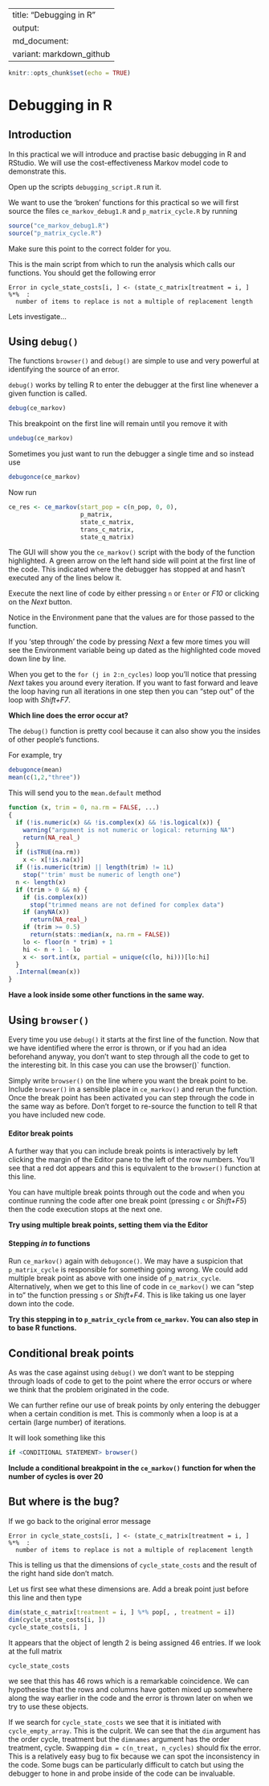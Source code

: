 
---
title: "Debugging in R"
output:
  md_document:
    variant: markdown_github
---

```r
knitr::opts_chunk$set(echo = TRUE)
```

# Debugging in R

## Introduction

In this practical we will introduce and practise basic debugging in R and RStudio.
We will use the cost-effectiveness Markov model code to demonstrate this.


Open up the scripts `debugging_script.R` run it.

We want to use the 'broken' functions for this practical so we will first source the files `ce_markov_debug1.R` and `p_matrix_cycle.R` by running

```r
source("ce_markov_debug1.R")
source("p_matrix_cycle.R")
```

Make sure this point to the correct folder for you.

This is the main script from which to run the analysis which calls our functions.
You should get the following error

```
Error in cycle_state_costs[i, ] <- (state_c_matrix[treatment = i, ] %*%  : 
  number of items to replace is not a multiple of replacement length
```

Lets investigate...

## Using `debug()`

The functions `browser()` and `debug()` are simple to use and very powerful at identifying the source of an error.

`debug()` works by telling R to enter the debugger at the first line whenever a given function is called.

```r
debug(ce_markov)
```

This breakpoint on the first line will remain until you remove it with
 
```r
undebug(ce_markov)
```

Sometimes you just want to run the debugger a single time and so instead use

```r
debugonce(ce_markov)
```

Now run

```r
ce_res <- ce_markov(start_pop = c(n_pop, 0, 0),
                    p_matrix,
                    state_c_matrix,
                    trans_c_matrix,
                    state_q_matrix)
```

The GUI will show you the `ce_markov()` script with the body of the function highlighted.
A green arrow on the left hand side will point at the first line of the code. This indicated where the debugger has stopped at and hasn't executed any of the lines below it.

Execute the next line of code by either pressing `n` or `Enter` or _F10_ or clicking on the _Next_ button.

Notice in the Environment pane that the values are for those passed to the function.

If you 'step through' the code by pressing _Next_ a few more times you will see the Environment variable being up dated as the highlighted code moved down line by line.

When you get to the `for (j in 2:n_cycles)` loop you'll notice that pressing _Next_ takes you around every iteration. If you want to fast forward and leave the loop having run all iterations in one step then you can "step out" of the loop with _Shift+F7_.

__Which line does the error occur at?__

The `debug()` function is pretty cool because it can also show you the insides of other people's functions.

For example, try

```r
debugonce(mean)
mean(c(1,2,"three"))
```

This will send you to the `mean.default` method

```r
function (x, trim = 0, na.rm = FALSE, ...) 
{
  if (!is.numeric(x) && !is.complex(x) && !is.logical(x)) {
    warning("argument is not numeric or logical: returning NA")
    return(NA_real_)
  }
  if (isTRUE(na.rm)) 
    x <- x[!is.na(x)]
  if (!is.numeric(trim) || length(trim) != 1L) 
    stop("'trim' must be numeric of length one")
  n <- length(x)
  if (trim > 0 && n) {
    if (is.complex(x)) 
      stop("trimmed means are not defined for complex data")
    if (anyNA(x)) 
      return(NA_real_)
    if (trim >= 0.5) 
      return(stats::median(x, na.rm = FALSE))
    lo <- floor(n * trim) + 1
    hi <- n + 1 - lo
    x <- sort.int(x, partial = unique(c(lo, hi)))[lo:hi]
  }
  .Internal(mean(x))
}
```

__Have a look inside some other functions in the same way.__


## Using `browser()`

Every time you use `debug()` it starts at the first line of the function.
Now that we have identified where the error is thrown, or if you had an idea beforehand anyway, you don't want to step through all the code to get to the interesting bit.
In this case you can use the browser()` function.

Simply write `browser()` on the line where you want the break point to be.
Include `browser()` in a sensible place in `ce_markov()` and rerun the function.
Once the break point has been activated you can step through the code in the same way as before.
Don't forget to re-source the function to tell R that you have included new code.

#### Editor break points

A further way that you can include break points is interactively by left clicking the margin of the Editor pane to the left of the row numbers. You'll see that a red dot appears and this is equivalent to the `browser()` function at this line.

You can have multiple break points through out the code and when you continue running the code after one break point (pressing `c` or _Shift+F5_) then the code execution stops at the next one.

__Try using multiple break points, setting them via the Editor__


#### Stepping _in to_ functions

Run `ce_markov()` again with `debugonce()`. We may have a suspicion that `p_matrix_cycle` is responsible for something going wrong. We could add multiple break point as above with one inside of `p_matrix_cycle`. Alternatively, when we get to this line of code in `ce_markov()` we can "step in to" the function pressing `s` or _Shift+F4_.
This is like taking us one layer down into the code.

__Try this stepping in to `p_matrix_cycle` from `ce_markov`. You can also step in to base R functions.__

## Conditional break points

As was the case against using `debug()` we don't want to be stepping through loads of code to get to the point where the error occurs or where we think that the problem originated in the code.

We can further refine our use of break points by only entering the debugger when a certain condition is met. This is commonly when a loop is at a certain (large number) of iterations. 

It will look something like this

```r
if <CONDITIONAL STATEMENT> browser()
```

__Include a conditional breakpoint in the `ce_markov()` function for when the number of cycles is over 20__



## But where is the bug?

If we go back to the original error message

```
Error in cycle_state_costs[i, ] <- (state_c_matrix[treatment = i, ] %*%  : 
  number of items to replace is not a multiple of replacement length
```

This is telling us that the dimensions of `cycle_state_costs` and the result of the right hand side don't match.

Let us first see what these dimensions are. Add a break point just before this line and then type

```r
dim(state_c_matrix[treatment = i, ] %*% pop[, , treatment = i])
dim(cycle_state_costs[i, ])
cycle_state_costs[i, ]
```

It appears that the object of length 2 is being assigned 46 entries.
If we look at the full matrix

```r
cycle_state_costs
```

we see that this has 46 rows which is a remarkable coincidence.
We can hypothesise that the rows and columns have gotten mixed up somewhere along the way earlier in the code and the error is thrown later on when we try to use these objects.

If we search for `cycle_state_costs` we see that it is initiated with `cycle_empty_array`.
This is the culprit. We can see that the `dim` argument has the order cycle, treatment but the `dimnames` argument has the order treatment, cycle.
Swapping `dim = c(n_treat, n_cycles)` should fix the error.
This is a relatively easy bug to fix because we can spot the inconsistency in the code. Some bugs can be particularly difficult to catch but using the debugger to hone in and probe inside of the code can be invaluable.



